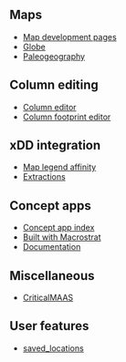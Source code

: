 
<PageHeader title="Development" showLogo></PageHeader>

## Maps

- [Map development pages](/dev/map)
- [Globe](/dev/globe)
- [Paleogeography](/dev/paleo)


## Column editing

- [Column editor](/dev/column-editor)
- [Column footprint editor](/dev/column-footprint-editor)

## xDD integration

- [Map legend affinity](/dev/map/legend-affinity)
- [Extractions](/integrations/xdd/extractions)

## Concept apps

- [Concept app index](/dev/concepts)
- [Built with Macrostrat](/dev/test-site/about)
- [Documentation](/dev/docs)

## Miscellaneous

- [CriticalMAAS](/integrations/criticalmaas)

## User features

- [saved_locations](/dev/user-features/saved-locations)
